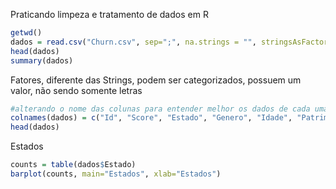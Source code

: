 Praticando limpeza e tratamento de dados em R
```r
getwd()
dados = read.csv("Churn.csv", sep=";", na.strings = "", stringsAsFactors = T)
head(dados)
summary(dados)
```
Fatores, diferente das Strings, podem ser categorizados, possuem um valor, não sendo somente letras

```r
#alterando o nome das colunas para entender melhor os dados de cada uma
colnames(dados) = c("Id", "Score", "Estado", "Genero", "Idade", "Patrimonio", "Saldo", "Produtos", "TemCartaoCredito", "Ativo", "Salario", "Saiu")
head(dados)
```

Estados

```r
counts = table(dados$Estado)
barplot(counts, main="Estados", xlab="Estados")
```


